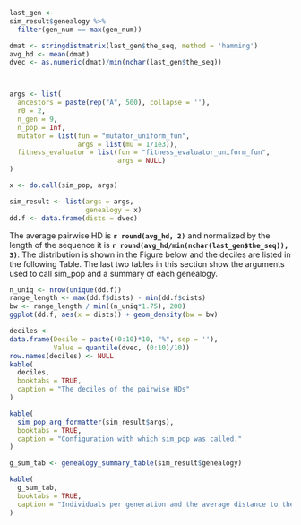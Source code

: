 ```r
last_gen <-
sim_result$genealogy %>%
  filter(gen_num == max(gen_num))

dmat <- stringdistmatrix(last_gen$the_seq, method = 'hamming')
avg_hd <- mean(dmat)
dvec <- as.numeric(dmat)/min(nchar(last_gen$the_seq))



args <- list(
  ancestors = paste(rep("A", 500), collapse = ''),
  r0 = 2,
  n_gen = 9,
  n_pop = Inf,
  mutator = list(fun = "mutator_uniform_fun",
                 args = list(mu = 1/1e3)),
  fitness_evaluator = list(fun = "fitness_evaluator_uniform_fun",
                           args = NULL)
)

x <- do.call(sim_pop, args)

sim_result <- list(args = args,
                   genealogy = x)
dd.f <- data.frame(dists = dvec)
```

The average pairwise HD is **`r round(avg_hd, 2)`** and normalized by the length of the sequence it is **`r round(avg_hd/min(nchar(last_gen$the_seq)), 3)`**. The distribution is shown in the Figure below and the deciles are listed in the following Table. The last two tables in this section show the arguments used to call sim_pop and a summary of each genealogy.

```r
n_uniq <- nrow(unique(dd.f))
range_length <- max(dd.f$dists) - min(dd.f$dists)
bw <- range_length / min((n_uniq*1.75), 200)
ggplot(dd.f, aes(x = dists)) + geom_density(bw = bw)
```

```r
deciles <-
data.frame(Decile = paste((0:10)*10, "%", sep = ''),
           Value = quantile(dvec, (0:10)/10))
row.names(deciles) <- NULL
kable(
  deciles,
  booktabs = TRUE,
  caption = "The deciles of the pairwise HDs"
)
```

```r
kable(
  sim_pop_arg_formatter(sim_result$args),
  booktabs = TRUE,
  caption = "Configuration with which sim_pop was called."
)
```

```r
g_sum_tab <- genealogy_summary_table(sim_result$genealogy)

kable(
  g_sum_tab,
  booktabs = TRUE,
  caption = "Individuals per generation and the average distance to the original ancestor for the generation."
)
```

